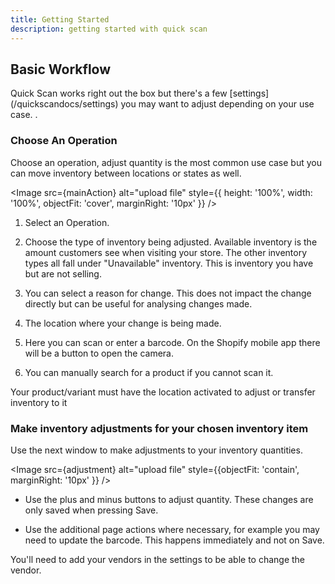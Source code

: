 ```yaml
---
title: Getting Started
description: getting started with quick scan
---
```












## Basic Workflow

<Aside type="tip" title="Tip">
Quick Scan works right out the box but there's a few [settings](/quickscandocs/settings) you may want to adjust depending on your use case. .
</Aside>

### Choose An Operation


Choose an operation, adjust quantity is the most common use case but you can move inventory between locations or states as well.

<Image src={mainAction} alt="upload file" style={{ height: '100%', width: '100%', objectFit: 'cover', marginRight: '10px' }} />

<Steps>

1. Select an Operation.

2. Choose the type of inventory being adjusted. Available inventory is the amount customers see when visiting your store. The other inventory types all fall under "Unavailable" inventory. This is inventory you have but are not selling.

3. You can select a reason for change. This does not impact the change directly but can be useful for analysing changes made.

4. The location where your change is being made.

5. Here you can scan or enter a barcode. On the Shopify mobile app there will be a button to open the camera.

6. You can manually search for a product if you cannot scan it.

</Steps>




<Aside type="caution" title="Note">
Your product/variant must have the location activated to adjust or transfer inventory to it
</Aside>


### Make inventory adjustments for your chosen inventory item

Use the next window to make adjustments to your inventory quantities.

<Image src={adjustment} alt="upload file" style={{objectFit: 'contain', marginRight: '10px' }} />

- Use the plus and minus buttons to adjust quantity. These changes are only saved when pressing Save.

- Use the additional page actions where necessary, for example you may need to update the barcode. This happens immediately and not on Save.

<Aside type="note" title="Note">
You'll need to add your vendors in the settings to be able to change the vendor.
</Aside>



